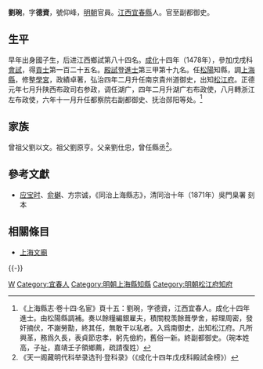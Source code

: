 '''劉琬'''，字'''德資'''，號仰峰，[[明朝|明朝]]官員。[[江西|江西]][[宜春縣|宜春縣]]人。官至副都御史。

==生平==
早年出身國子生，后进江西鄉試第八十四名。[[成化|成化]]十四年（1478年），參加戊戌科[[會試|會試]]，得[[貢士|貢士]]第一百二十五名。[[殿試|殿試]]登[[進士|進士]]第三甲第十九名。任[[松陽|松陽]]知縣，調[[上海縣|上海縣]]，修整[[上海文廟|學宮]]，政績卓著，弘治四年二月升任南京貴州道御史，出知[[松江府|松江府]]。正德元年七月升陕西布政司右参政，调任湖广，四年二月升湖广右布政使，八月轉浙江左布政使，六年十一月升任都察院右副都御史、抚治郧阳等处。<ref>《上海縣志·卷十四·名宦》頁十五：劉琬，字德資，江西宜春人。成化十四年進士。由松陽縣調補。奏以餘糧編銀雇夫，積關稅羡餘葺學舍，綜理周密，發奸摘伏，不謝勞勩，終其任，無敢干以私者。入爲南御史，出知松江府。凡所興革，務爲久長，表貞節忠孝，躬先儉約，舊俗一新。終副都御史。（琬本姓高，子祉，嘉靖壬子領鄉薦，疏請復姓）</ref>

== 家族 ==
曾祖父劉以文。祖父劉原亨。父亲劉仕忠，曾任縣丞<ref>《天一阁藏明代科举录选刊·登科录》（《成化十四年戊戌科殿試金榜》）</ref>。

==參考文獻==
{{reflist}}
*[[应宝时|应宝时]]、[[俞樾|俞樾]]、方宗诚，《同治上海縣志》，清同治十年（1871年）吳門臬署 刻本

==相關條目==
*[[上海文廟|上海文廟]]

{{-}}
{{start box}}
{{s-off}}
{{succession box|[[李楘_(成化進士)|李楘]]|[[李鑾|李鑾]]|[[南直隸|南直隸]][[松江府|松江府]][[上海縣|上海縣]][[上海县知县列表|知縣]]|<small>成化十九年（1483年）上任</small>}}
{{succession box|[[陳讓_(成化進士)|陳讓]]|[[金洪|金洪]]|[[南直隸|南直隸]][[松江府|松江府]][[知府|知府]]|<small>弘治十二年（1499年）上任</small>}}
{{end box}}

{{成化十四年戊戌科殿試金榜}}

{{Authority control}}

{{DEFAULTSORT:Liu劉}}
[[Category:劉姓|W]]
[[Category:宜春人|Category:宜春人]]
[[Category:明朝上海縣知縣|Category:明朝上海縣知縣]]
[[Category:明朝松江府知府|Category:明朝松江府知府]]